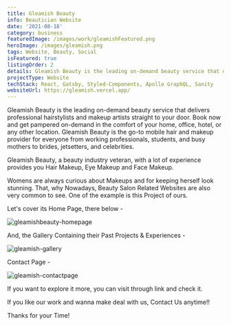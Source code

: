 ```yaml
---
title: Gleamish Beauty
info: Beautician Website
date: '2021-08-18'
category: business
featuredImage: /images/work/gleamishFeatured.png
heroImage: /images/gleamish.png
tags: Website, Beauty, Social
isFeatured: true
listingOrder: 2
details: Gleamish Beauty is the leading on-demand beauty service that delivers professional hairstylists and makeup artists straight to your door, provided socially on internet.
projectType: Website
techStack: React, Gatsby, Styled-Components, Apollo GraphQL, Sanity
websiteUrl: https://gleamish.vercel.app/
---
```


Gleamish Beauty is the leading on-demand beauty service that delivers professional hairstylists and makeup artists straight to your door. Book now and get pampered on-demand in the comfort of your home, office, hotel, or any other location. Gleamish Beauty is the go-to mobile hair and makeup provider for everyone from working professionals, students, and busy mothers to brides, jetsetters, and celebrities.

Gleamish Beauty, a beauty industry veteran, with a lot of experience provides you Hair Makeup, Eye Makeup and Face Makeup.

Womens are always curious about Makeups and for keeping herself look stunning. That, why Nowadays, Beauty Salon Related Websites are also very common to see. One of the example is this Project of ours.

Let's cover its Home Page, there below -

![gleamishbeauty-homepage](../images/gleamish-homepage.jpeg)

And, the Gallery Containing their Past Projects & Experiences -

![gleamish-gallery](../images/gleamish-gallery.jpeg)

Contact Page -

![gleamish-contactpage](../images/gleamish-contactpage.jpeg)

If you want to explore it more, you can visit through link and check it.

If you like our work and wanna make deal with us, Contact Us anytime!!

Thanks for your Time!
